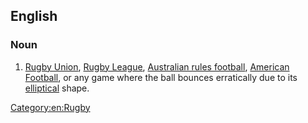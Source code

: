 ==English==

===Noun===
{{en-noun|-}}

# {{label|en|British|slang}} [[Rugby Union]], [[Rugby League]], [[Australian rules football]], [[American Football]], or any game where the ball bounces erratically due to its [[elliptical]] shape.

[[Category:en:Rugby]]